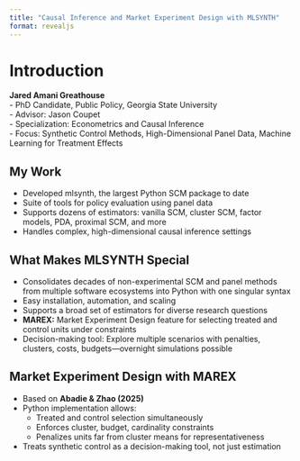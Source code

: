 ```yaml
---
title: "Causal Inference and Market Experiment Design with MLSYNTH"
format: revealjs
---
```


# Introduction

**Jared Amani Greathouse**  
- PhD Candidate, Public Policy, Georgia State University  
- Advisor: Jason Coupet  
- Specialization: Econometrics and Causal Inference  
- Focus: Synthetic Control Methods, High-Dimensional Panel Data, Machine Learning for Treatment Effects  


## My Work

- Developed mlsynth, the largest Python SCM package to date  
- Suite of tools for policy evaluation using panel data  
- Supports dozens of estimators: vanilla SCM, cluster SCM, factor models, PDA, proximal SCM, and more  
- Handles complex, high-dimensional causal inference settings  

## What Makes MLSYNTH Special

- Consolidates decades of non-experimental SCM and panel methods from multiple software ecosystems into Python with one singular syntax
- Easy installation, automation, and scaling  
- Supports a broad set of estimators for diverse research questions  
- **MAREX:** Market Experiment Design feature for selecting treated and control units under constraints  
- Decision-making tool: Explore multiple scenarios with penalties, clusters, costs, budgets—overnight simulations possible  

## Market Experiment Design with MAREX

- Based on **Abadie & Zhao (2025)**  
- Python implementation allows:  
  - Treated and control selection simultaneously  
  - Enforces cluster, budget, cardinality constraints 
  - Penalizes units far from cluster means for representativeness  
- Treats synthetic control as a decision-making tool, not just estimation  

